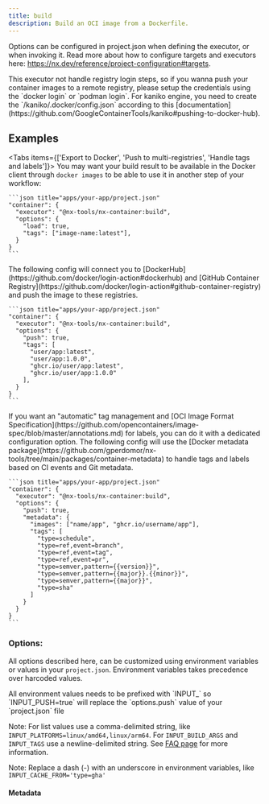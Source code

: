 ```yaml
---
title: build
description: Build an OCI image from a Dockerfile.
---
```


Options can be configured in project.json when defining the executor, or when invoking it. Read more about how to configure targets and executors here: https://nx.dev/reference/project-configuration#targets.

<Callout title="Note" type="warning">
  This executor not handle registry login steps, so if you wanna push your container images to a remote registry, please setup the credentials using the `docker login` or `podman login`. For kaniko engine, you need to create the `/kaniko/.docker/config.json` according to this [documentation](https://github.com/GoogleContainerTools/kaniko#pushing-to-docker-hub).
</Callout>

## Examples

<Tabs items={['Export to Docker', 'Push to multi-registries', 'Handle tags and labels']}>
  <Tab value="Export to Docker">
    You may want your build result to be available in the Docker client through `docker images` to be able to use it in another step of your workflow:

    ```json title="apps/your-app/project.json"
    "container": {
      "executor": "@nx-tools/nx-container:build",
      "options": {
        "load": true,
        "tags": ["image-name:latest"],
      }
    }
    ```
  </Tab>
  <Tab value="Push to multi-registries">
    The following config will connect you to [DockerHub](https://github.com/docker/login-action#dockerhub) and [GitHub Container Registry](https://github.com/docker/login-action#github-container-registry) and push the image to these registries.

    ```json title="apps/your-app/project.json"
    "container": {
      "executor": "@nx-tools/nx-container:build",
      "options": {
        "push": true,
        "tags": [
          "user/app:latest",
          "user/app:1.0.0",
          "ghcr.io/user/app:latest",
          "ghcr.io/user/app:1.0.0"
        ],
      }
    }
    ```
  </Tab>
  <Tab value="Handle tags and labels">
    If you want an "automatic" tag management and [OCI Image Format Specification](https://github.com/opencontainers/image-spec/blob/master/annotations.md) for labels, you can do it with a dedicated configuration option.
    The following config will use the [Docker metadata package](https://github.com/gperdomor/nx-tools/tree/main/packages/container-metadata) to handle tags and labels based on CI events and Git metadata.

    ```json title="apps/your-app/project.json"
    "container": {
      "executor": "@nx-tools/nx-container:build",
      "options": {
        "push": true,
        "metadata": {
          "images": ["name/app", "ghcr.io/username/app"],
          "tags": [
            "type=schedule",
            "type=ref,event=branch",
            "type=ref,event=tag",
            "type=ref,event=pr",
            "type=semver,pattern={{version}}",
            "type=semver,pattern={{major}}.{{minor}}",
            "type=semver,pattern={{major}}",
            "type=sha"
          ]
        }
      }
    }
    ```
  </Tab>
</Tabs>

### Options:

  All options described here, can be customized using environment variables or values in your `project.json`. Environment variables takes precedence over harcoded values.

<Callout title="Tip!" type="info">
  All environment values needs to be prefixed with `INPUT_` so `INPUT_PUSH=true` will replace the `options.push` value of your `project.json` file

  Note: For list values use a comma-delimited string, like `INPUT_PLATFORMS=linux/amd64,linux/arm64`. For `INPUT_BUILD_ARGS` and `INPUT_TAGS` use a newline-delimited string. See [FAQ page](/docs/nx-container/faq) for more information.

  Note: Replace a dash (-) with an underscore in environment variables, like `INPUT_CACHE_FROM='type=gha'`
</Callout>

<AutoTypeTable path="../../packages/nx-container/src/executors/build/schema.d.ts" name="BuildExecutorSchema" />

#### Metadata

<AutoTypeTable path="../../packages/nx-container/src/executors/build/schema.d.ts" name="Metadata" />
